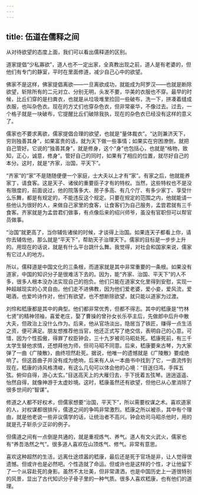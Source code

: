 ```yaml
---
---
---
```

title: 伍道在儒释之间
---




从对待欲望的态度上面，我们可以看出儒释道的区别。

道家提倡“少私寡欲”，道人也不一定出家，全真教出现之前，道人是有老婆的，但他们有专门的静室，平时在里面修道，减少自己心中的欲望。

佛家不是这样，佛家提倡离欲——一旦离欲成功，就能成为阿罗汉——也就是断除欲望，斩除所有的二元对立、分别无明，头发不要，华美的衣服也不穿。最早的时候，比丘们穿的是扫粪衣，也就是从垃圾堆里捡回一些破布，洗一下，拼凑着缝成衣服，也叫杂色衣。现在的方丈们也穿杂色衣，但非常豪华，不像过去。过去，一个格子就是一块破布，它提醒比丘们破除我执，现在的杂色衣已经没有这样的意义了。

儒家也不要求离欲，儒家提倡合理的欲望，也就是“量体裁衣”。“达则兼济天下，穷则独善其身”，如果富贵的话，就为天下做一些事情；如果实在穷困潦倒，就把自己管好。它说的“独善其身”，就是修身，这个“身”也包括心，也就是“格物，致知，正心，诚意，修身”。管好自己的同时，如果有了相应的位置，就尽好自己的本分。这时，就是“齐家，治国，平天下”。

“齐家”的“家”不是随随便便一个家庭，士大夫以上才有“家”。有家之后，他就能养家丁，请食客。这是天子、诸侯的重要臣子才有的特权。当然，这些特权也不是没有限度的，前面说过，他的院落多大、房子多高、有几个厅、有多少家丁、享受什么乐舞，都是有规定的，不能违反这个规定。只要在规定的范围之内，他就能请一些他认为很好的人，来做自己家里的食客，让食客们为自己服务，孟尝君就有三千食客。齐家就是为孟尝君们做事，有点像后来的绍兴师爷，虽没有官职但可以帮官员做事。

“治国”就更高了，当你辅佐诸侯的时候，才谈得上治国。如果连天子都看上你，请你去辅佐他，那么就是“平天下”，帮助天子治理天下。儒家的目标是一步步上升的。用现在的话说，就是有什么平台跳什么舞。我觉得，对社会和国家来说，儒家有它过人的地方。

所以，儒释道是中国文化的三条根，而道家就是其中非常重要的一条根。如果没有道家，中国的知识分子是很难活下去的。因为，能“齐家、治国、平天下”的人不多，很多人根本没办法实现自己的抱负。他们只能在道家文化里得到安慰，实现一种超越现实的心灵自由。他们走不进佛教，因为他们爱老婆，爱小妾，爱风流，爱喝酒，也爱吟诗作对，他们有欲望，也不想断除欲望，就只能以道家为过渡。

刘伶和嵇康都是其中的典型。他们都非常优秀，但都不得志。其中的嵇康是“竹林七贤”的精神领袖，喜爱老庄，娶了曹操的曾孙女长乐亭主后，先做郎中后升中散大夫，但政治上没什么作为。后来，他从官场淡出，隐居当了铁匠，赚得一点生活之资，便可满足。朋友想推荐他当官，他还正式写了绝交信，表明自己的心意。可惜，因为个性孤傲，得罪了权臣钟会，三十九岁被司马昭处死。嵇康死前，有三千太学生替他求情，还想拜他为师，但司马昭不同意。后来，嵇康要来古琴，为大家弹了一曲《广陵散》，曲终坦然赴死。据说，他唯一的遗憾就是《广陵散》要成绝响了。但这首曲子并没有成为绝响，后来有人从一本曲书中找到了它，一直流传到现在。嵇康的诗风格清峻，有这么几句可以体会他的心境：“目送归鸿，手挥五弦。俯仰自得，游心太玄。”目送高天上的大雁归去，手下抚着五弦琴。逍逍遥遥、怡然自得，就像神游于太虚妙境。这时，嵇康虽然还有欲望，但他已从心里消除了很多世间的“智谋”。

修道之人都不好权术，但儒家想要“治国，平天下”，所以需要权谋之术。喜欢道家的人，对权谋都很排斥，儒道之间的争鸣非常激烈。嵇康之所以被杀，其中有个理由，就是他老说一些非议儒学的话，让统治者不高兴。钟会劝司马昭杀他时，用的就是孔子斩杀少正卯的例子。

但儒道之间有一点倒是共通的，就是重视炼气、养气。道人有文火武火，儒家也有“养吾浩然之气”。很多道人喜欢在山顶炼气、修气。非常有意思。

喜欢这种超然的生活，远离仕途烦嚣的嵇康，最后还是死于官场是非，让人觉得很遗憾。但或许也是必然吧。个性造就了命运。但或许也是这样的个性，才让他留下了一个从容赴死的身影。虽然不太壮美，但非常潇洒，也是中国历史上一道很特别的风景，显出了古代知识分子骨子里的一种气质。很多人喜欢嵇康，也有他们的道理。